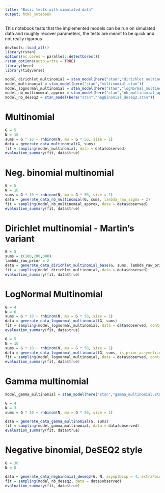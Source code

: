 ---
title: "Basic tests with simulated data"
output: html_notebook
---

This notebook tests that the implemented models can be run on simulated data and roughly recover parameters, the tests are meant to be quick and not really rigorous  

```{r setup}
devtools::load_all()
library(rstan)
options(mc.cores = parallel::detectCores())
rstan_options(auto_write = TRUE)
library(here)
library(tidyverse)
```

```{r compile_models}
model_dirichlet_multinomial = stan_model(here("stan","dirichlet_multinomial_base.stan"))
model_multinomial = stan_model(here("stan","multinomial.stan"))
model_lognormal_multinomial = stan_model(here("stan","logNormal_multinomial.stan"))
model_nb_multinomial_approx = stan_model(here("stan","nb_multinomial_approx.stan"))
model_nb_deseq2 = stan_model(here("stan","negBinomial_deseq2.stan"))
```

# Multinomial

```{r}
G = 5
N = 10
sums = G * 10 + rnbinom(N, mu = G * 50, size = 1) 
data = generate_data_multinomial(G, sums)
fit = sampling(model_multinomial, data = data$observed)
evaluation_summary(fit, data$true)
```

# Neg. binomial multinomial

```{r}
G = 5
N = 10
sums = G * 10 + rnbinom(N, mu = G * 50, size = 1) 
data = generate_data_nb_multinomial(G, sums, lambda_raw_sigma = 2)
fit = sampling(model_nb_multinomial_approx, data = data$observed)
evaluation_summary(fit, data$true)
```


# Dirichlet multinomial - Martin's variant

```{r}
G = 5
sums = c(100,200,300)
lambda_raw_prior = 2 
data = generate_data_dirichlet_multinomial_base(G, sums, lambda_raw_prior)
fit = sampling(model_dirichlet_multinomial, data = data$observed)
evaluation_summary(fit, data$true)
```

# LogNormal Multinomial

```{r}
G = 4
N = 6
sums = G * 10 + rnbinom(N, mu = G * 50, size = 1) 
data = generate_data_lognormal_multinomial(G, sums)
fit = sampling(model_lognormal_multinomial, data = data$observed, control = list(max_treedepth = 12, adapt_delta = 0.9), iter = 500)
evaluation_summary(fit, data$true)
```

```{r}
G = 5
N = 10
sums = G * 10 + rnbinom(N, mu = G * 50, size = 1) 
data = generate_data_lognormal_multinomial(G, sums, is_prior_assymetric = TRUE)
fit = sampling(model_lognormal_multinomial, data = data$observed, control = list(max_treedepth = 12, adapt_delta = 0.9), iter = 500)
evaluation_summary(fit, data$true)
```

# Gamma multinomial

```{r}
model_gamma_multinomial = stan_model(here("stan","gamma_multinomial.stan"))
```

```{r}
G = 4
N = 3
sums = G * 10 + rnbinom(N, mu = G * 50, size = 1) 

data = generate_data_gamma_multinomial(G, sums)
fit = sampling(model_gamma_multinomial, data = data$observed)
evaluation_summary(fit, data$true)
```

# Negative binomial, DeSEQ2 style
```{r}
G = 30
N = 8

data = generate_data_negbinomial_deseq2(G, N, asymptDisp = 4, extraPois = exp(3))
fit = sampling(model_nb_deseq2, data = data$observed)
evaluation_summary(fit, data$true)
```

